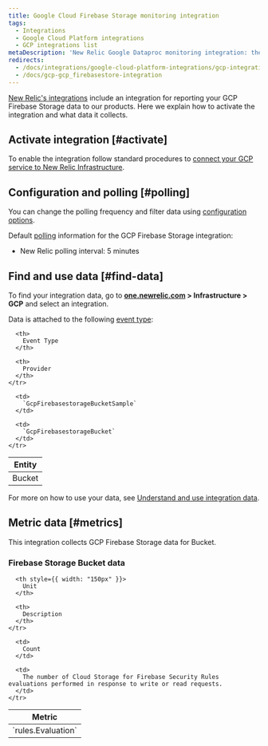 ```yaml
---
title: Google Cloud Firebase Storage monitoring integration
tags:
  - Integrations
  - Google Cloud Platform integrations
  - GCP integrations list
metaDescription: 'New Relic Google Dataproc monitoring integration: the data it reports and how to enable it.'
redirects:
  - /docs/integrations/google-cloud-platform-integrations/gcp-integrations-list/google-cloud-firebase-storage-monitoring-integration
  - /docs/gcp-gcp_firebasestore-integration
---
```


[New Relic's integrations](/docs/infrastructure/integrations-getting-started/getting-started/introduction-infrastructure-integrations) include an integration for reporting your GCP Firebase Storage data to our products. Here we explain how to activate the integration and what data it collects.

## Activate integration [#activate]

To enable the integration follow standard procedures to [connect your GCP service to New Relic Infrastructure](/docs/connect-google-cloud-platform-services-infrastructure).

## Configuration and polling [#polling]

You can change the polling frequency and filter data using [configuration options](/docs/integrations/new-relic-integrations/getting-started/configure-polling-frequency-data-collection-cloud-integrations).

Default [polling](/docs/integrations/google-cloud-platform-integrations/getting-started/polling-intervals-gcp-integrations) information for the GCP Firebase Storage integration:

* New Relic polling interval: 5 minutes

## Find and use data [#find-data]

To find your integration data, go to **[one.newrelic.com](https://one.newrelic.com/all-capabilities) > Infrastructure > GCP** and select an integration.

Data is attached to the following [event type](/docs/data-apis/understand-data/new-relic-data-types/#event-data):

<table>
  <thead>
    <tr>
      <th>
        Entity
      </th>

      <th>
        Event Type
      </th>

      <th>
        Provider
      </th>
    </tr>
  </thead>

  <tbody>
    <tr>
      <td>
        Bucket
      </td>

      <td>
        `GcpFirebasestorageBucketSample`
      </td>

      <td>
        `GcpFirebasestorageBucket`
      </td>
    </tr>
  </tbody>
</table>

For more on how to use your data, see [Understand and use integration data](/docs/infrastructure/integrations/find-use-infrastructure-integration-data).

## Metric data [#metrics]

This integration collects GCP Firebase Storage data for Bucket.

### Firebase Storage Bucket data

<table>
  <thead>
    <tr>
      <th style={{ width: "275px" }}>
        Metric
      </th>

      <th style={{ width: "150px" }}>
        Unit
      </th>

      <th>
        Description
      </th>
    </tr>
  </thead>

  <tbody>
    <tr>
      <td>
        `rules.Evaluation`
      </td>

      <td>
        Count
      </td>

      <td>
        The number of Cloud Storage for Firebase Security Rules evaluations performed in response to write or read requests.
      </td>
    </tr>
  </tbody>
</table>
